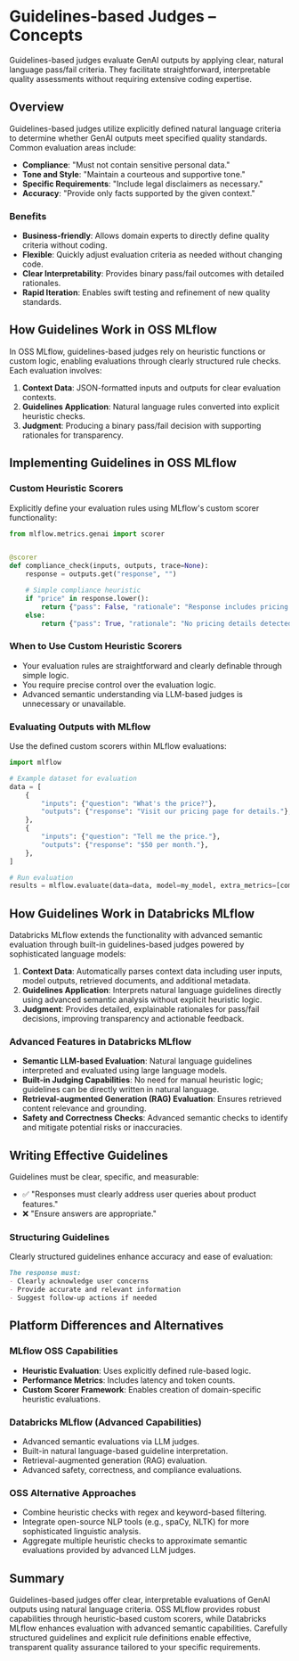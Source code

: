 # Guidelines-based Judges – Concepts

Guidelines-based judges evaluate GenAI outputs by applying clear, natural language pass/fail criteria. They facilitate straightforward, interpretable quality assessments without requiring extensive coding expertise.

## Overview

Guidelines-based judges utilize explicitly defined natural language criteria to determine whether GenAI outputs meet specified quality standards. Common evaluation areas include:

* **Compliance**: "Must not contain sensitive personal data."
* **Tone and Style**: "Maintain a courteous and supportive tone."
* **Specific Requirements**: "Include legal disclaimers as necessary."
* **Accuracy**: "Provide only facts supported by the given context."

### Benefits

* **Business-friendly**: Allows domain experts to directly define quality criteria without coding.
* **Flexible**: Quickly adjust evaluation criteria as needed without changing code.
* **Clear Interpretability**: Provides binary pass/fail outcomes with detailed rationales.
* **Rapid Iteration**: Enables swift testing and refinement of new quality standards.

## How Guidelines Work in OSS MLflow

In OSS MLflow, guidelines-based judges rely on heuristic functions or custom logic, enabling evaluations through clearly structured rule checks. Each evaluation involves:

1. **Context Data**: JSON-formatted inputs and outputs for clear evaluation contexts.
2. **Guidelines Application**: Natural language rules converted into explicit heuristic checks.
3. **Judgment**: Producing a binary pass/fail decision with supporting rationales for transparency.

## Implementing Guidelines in OSS MLflow

### Custom Heuristic Scorers

Explicitly define your evaluation rules using MLflow's custom scorer functionality:

```python
from mlflow.metrics.genai import scorer


@scorer
def compliance_check(inputs, outputs, trace=None):
    response = outputs.get("response", "")

    # Simple compliance heuristic
    if "price" in response.lower():
        return {"pass": False, "rationale": "Response includes pricing details."}
    else:
        return {"pass": True, "rationale": "No pricing details detected."}
```

### When to Use Custom Heuristic Scorers

* Your evaluation rules are straightforward and clearly definable through simple logic.
* You require precise control over the evaluation logic.
* Advanced semantic understanding via LLM-based judges is unnecessary or unavailable.

### Evaluating Outputs with MLflow

Use the defined custom scorers within MLflow evaluations:

```python
import mlflow

# Example dataset for evaluation
data = [
    {
        "inputs": {"question": "What's the price?"},
        "outputs": {"response": "Visit our pricing page for details."},
    },
    {
        "inputs": {"question": "Tell me the price."},
        "outputs": {"response": "$50 per month."},
    },
]

# Run evaluation
results = mlflow.evaluate(data=data, model=my_model, extra_metrics=[compliance_check])
```

## How Guidelines Work in Databricks MLflow

Databricks MLflow extends the functionality with advanced semantic evaluation through built-in guidelines-based judges powered by sophisticated language models:

1. **Context Data**: Automatically parses context data including user inputs, model outputs, retrieved documents, and additional metadata.
2. **Guidelines Application**: Interprets natural language guidelines directly using advanced semantic analysis without explicit heuristic logic.
3. **Judgment**: Provides detailed, explainable rationales for pass/fail decisions, improving transparency and actionable feedback.

### Advanced Features in Databricks MLflow

* **Semantic LLM-based Evaluation**: Natural language guidelines interpreted and evaluated using large language models.
* **Built-in Judging Capabilities**: No need for manual heuristic logic; guidelines can be directly written in natural language.
* **Retrieval-augmented Generation (RAG) Evaluation**: Ensures retrieved content relevance and grounding.
* **Safety and Correctness Checks**: Advanced semantic checks to identify and mitigate potential risks or inaccuracies.

## Writing Effective Guidelines

Guidelines must be clear, specific, and measurable:

* ✅ "Responses must clearly address user queries about product features."
* ❌ "Ensure answers are appropriate."

### Structuring Guidelines

Clearly structured guidelines enhance accuracy and ease of evaluation:

```markdown
The response must:
- Clearly acknowledge user concerns
- Provide accurate and relevant information
- Suggest follow-up actions if needed
```

## Platform Differences and Alternatives

### MLflow OSS Capabilities

* **Heuristic Evaluation**: Uses explicitly defined rule-based logic.
* **Performance Metrics**: Includes latency and token counts.
* **Custom Scorer Framework**: Enables creation of domain-specific heuristic evaluations.

### Databricks MLflow (Advanced Capabilities)

* Advanced semantic evaluations via LLM judges.
* Built-in natural language-based guideline interpretation.
* Retrieval-augmented generation (RAG) evaluation.
* Advanced safety, correctness, and compliance evaluations.

### OSS Alternative Approaches

* Combine heuristic checks with regex and keyword-based filtering.
* Integrate open-source NLP tools (e.g., spaCy, NLTK) for more sophisticated linguistic analysis.
* Aggregate multiple heuristic checks to approximate semantic evaluations provided by advanced LLM judges.

## Summary

Guidelines-based judges offer clear, interpretable evaluations of GenAI outputs using natural language criteria. OSS MLflow provides robust capabilities through heuristic-based custom scorers, while Databricks MLflow enhances evaluation with advanced semantic capabilities. Carefully structured guidelines and explicit rule definitions enable effective, transparent quality assurance tailored to your specific requirements.
